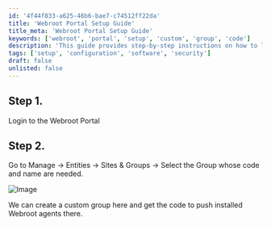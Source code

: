 ```yaml
---
id: '4f44f833-a625-46b6-bae7-c74512ff22da'
title: 'Webroot Portal Setup Guide'
title_meta: 'Webroot Portal Setup Guide'
keywords: ['webroot', 'portal', 'setup', 'custom', 'group', 'code']
description: 'This guide provides step-by-step instructions on how to log in to the Webroot Portal and manage entities, including creating custom groups and obtaining necessary codes for Webroot agent deployment.'
tags: ['setup', 'configuration', 'software', 'security']
draft: false
unlisted: false
---
```

## Step 1.
Login to the Webroot Portal

## Step 2.
Go to Manage → Entities → Sites & Groups → Select the Group whose code and name are needed.

![Image](../../../static/img/Webroot-GroupCode-and-GroupName-Fetching/image_1.png)

We can create a custom group here and get the code to push installed Webroot agents there.











